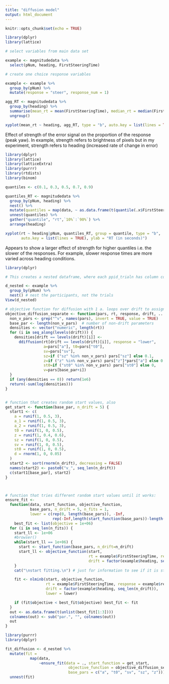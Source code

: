 ```yaml
---
title: "diffusion model"
output: html_document
---
```


```r
knitr::opts_chunk$set(echo = TRUE)
```

```r
library(dplyr)
library(lattice)

# select variables from main data set

example <- magnitudedata %>%
  select(pNum, heading, FirstSteeringTime)

# create one choice response variables

example <- example %>%
  group_by(pNum) %>%
  mutate(response = "steer", response_num = 1)

agg_RT <- magnitudedata %>%
  group_by(heading) %>% 
  summarise(mean_rt = mean(FirstSteeringTime), median_rt = median(FirstSteeringTime)) %>% 
  ungroup()

xyplot(mean_rt ~ heading, agg_RT, type = "b", auto.key = list(lines = TRUE))

```

Effect of strength of the error signal on the proportion of the response (peak yaw). In example, strength refers to brightness of pixels but in my experiment, strength refers to heading (increased rate of change in error)

```r
library(dplyr)
library(lattice)
library(latticeExtra)
library(purrr)
library(rtdists)
library(binom)

quantiles <- c(0.1, 0.3, 0.5, 0.7, 0.9)

quantiles_RT <- magnitudedata %>%
  group_by(pNum, heading) %>%
  nest() %>%
  mutate(quantiles = map(data, ~ as.data.frame(t(quantile(.x$FirstSteeringTime, probs = quantiles))))) %>% 
  unnest(quantiles) %>%
  gather("quantile", "rt",`10%`:`90%`) %>% 
  arrange(heading)

xyplot(rt ~ heading|pNum, quantiles_RT, group = quantile, type = "b", 
       auto.key = list(lines = TRUE), ylab = "RT (in seconds)")

```

Appears to show a larger effect of strength for higher quantiles i.e. the slower of the responses. For example, slower response times are more varied across heading conditions. 

```r
library(dplyr)

# This creates a nested dataframe, where each ppid_trialn has column containing all of it's data  

d_nested <- example %>% 
  group_by(pNum) %>% 
  nest() # nest the participants, not the trials
View(d_nested) 

```

```r

# objective function for diffusion with 1 a. loops over drift to assign drift rates to strength
objective_diffusion_separate <- function(pars, rt, response, drift, ...) {
  non_v_pars <- grep("^v", names(pars), invert = TRUE, value = TRUE)
  base_par <- length(non_v_pars)  # number of non-drift parameters
  densities <- vector("numeric", length(rt))
  for (i in seq_along(levels(drift))) {
    densities[drift == levels(drift)[i]] <- 
      ddiffusion(rt[drift == levels(drift)[i]], response = "lower", 
                 a=pars["a"], t0=pars["t0"],  
                 sv=pars["sv"],
                 sz=if ("sz" %in% non_v_pars) pars["sz"] else 0.1,
                 z=if ("z" %in% non_v_pars) pars["z"]*pars["a"] else 0.5*pars["a"],
                 st0=if ("st0" %in% non_v_pars) pars["st0"] else 0, 
                 v=pars[base_par+i])
  }
  if (any(densities == 0)) return(1e6)
  return(-sum(log(densities)))
}


# function that creates random start values, also 
get_start <- function(base_par, n_drift = 5) {
  start1 <- c(
    a = runif(1, 0.5, 3),
    a_1 = runif(1, 0.5, 3), 
    a_2 = runif(1, 0.5, 3),
    t0 = runif(1, 0, 0.5), 
    z = runif(1, 0.4, 0.6), 
    sz = runif(1, 0, 0.5),
    sv = runif(1, 0, 0.5),
    st0 = runif(1, 0, 0.5),
    d = rnorm(1, 0, 0.05)
  )
  start2 <- sort(rnorm(n_drift), decreasing = FALSE)
  names(start2) <- paste0("v_", seq_len(n_drift))
  c(start1[base_par], start2)
}



# function that tries different random start values until it works:
ensure_fit <- 
  function(data, start_function, objective_function, 
           base_pars, n_drift = 5, n_fits = 1, 
           lower = c(rep(0, length(base_pars)), -Inf,
                     rep(-Inf,length(start_function(base_pars))-length(base_pars)))) {
    best_fit <- list(objective = 1e+06)
  for (i in seq_len(n_fits)) {
    start_ll <- 1e+06
    #browser()
    while(start_ll == 1e+06) {
      start <- start_function(base_pars, n_drift=n_drift)
      start_ll <- objective_function(start, 
                                     rt = example$FirstSteeringTime, response = example$response_num, 
                                     drift = factor(example$heading, seq_len(n_drift)))
    }
    cat("\nstart fitting.\n") # just for information to see if it is stuck

    fit <- nlminb(start, objective_function, 
                  rt = example$FirstSteeringTime, response = example$response_num, 
                  drift = factor(example$heading, seq_len(n_drift)),
                  lower = lower)

    if (fit$objective < best_fit$objective) best_fit <- fit
  }
  out <- as.data.frame(t(unlist(best_fit[1:3])))
  colnames(out) <- sub("par.", "", colnames(out))
  out
}

```

```r
library(purrr)
library(dplyr)

fit_diffusion <- d_nested %>% 
  mutate(fit = 
           map(data, 
               ~ensure_fit(data = ., start_function = get_start, 
                            objective_function = objective_diffusion_separate, 
                            base_pars = c("a", "t0", "sv", "sz", "z")))) %>% 
  unnest(fit)

```

